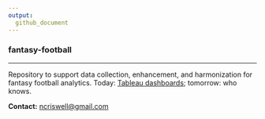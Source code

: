 ```yaml
---
output:
  github_document
---
```


### fantasy-football

----

Repository to support data collection, enhancement, and harmonization for fantasy football analytics. Today: [Tableau dashboards](https://public.tableau.com/app/profile/ncriswell/viz/TheLeagueSeasonThunderdomeTheSequel/OwnerPerformance?publish=yes); tomorrow: who knows. 

**Contact:** [ncriswell@gmail.com](mailto:ncriswell@gmail.com)
